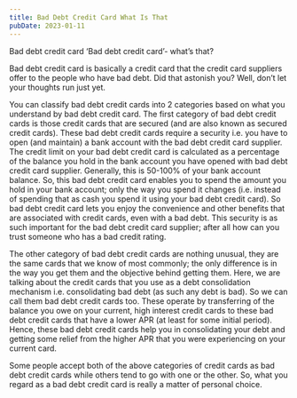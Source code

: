 ```yaml
---
title: Bad Debt Credit Card What Is That
pubDate: 2023-01-11
---
```


Bad debt credit card
‘Bad debt credit card’- what’s that?

Bad debt credit card is basically a credit card that the credit card suppliers offer to the people who have bad debt. Did that astonish you? Well, don’t let your thoughts run just yet. 

You can classify bad debt credit cards into 2 categories based on what you understand by bad debt credit card. The first category of bad debt credit cards is those credit cards that are secured (and are also known as secured credit cards). These bad debt credit cards require a security i.e. you have to open (and maintain) a bank account with the bad debt credit card supplier. The credit limit on your bad debt credit card is calculated as a percentage of the balance you hold in the bank account you have opened with bad debt credit card supplier. Generally, this is 50-100% of your bank account balance. So, this bad debt credit card enables you to spend the amount you hold in your bank account; only the way you spend it changes (i.e. instead of spending that as cash you spend it using your bad debt credit card). So bad debt credit card lets you enjoy the convenience and other benefits that are associated with credit cards, even with a bad debt. This security is as such important for the bad debt credit card supplier; after all how can you trust someone who has a bad credit rating.

The other category of bad debt credit cards are nothing unusual, they are the same cards that we know of most commonly; the only difference is in the way you get them and the objective behind getting them. Here, we are talking about the credit cards that you use as a debt consolidation mechanism i.e. consolidating bad debt (as such any debt is bad). So we can call them bad debt credit cards too. These operate by transferring of the balance you owe on your current, high interest credit cards to these bad debt credit cards that have a lower APR (at least for some initial period). Hence, these bad debt credit cards help you in consolidating your debt and getting some relief from the higher APR that you were experiencing on your current card. 

Some people accept both of the above categories of credit cards as bad debt credit cards while others tend to go with one or the other. So, what you regard as a bad debt credit card is really a matter of personal choice.